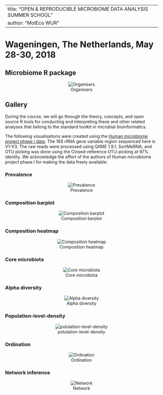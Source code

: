 
---
title: "OPEN & REPRODUCIBLE MICROBIOME DATA ANALYSIS SUMMER SCHOOL"  
author: "MolEco WUR"  
---


Wageningen, The Netherlands, May 28-30, 2018     
======================================================

Microbiome R package {.sidebar}
-----------------------------------------------------------------------
<center>![ Organisers](../images/logos.png)</center>  
 

Gallery  {.tabset .tabset-fade}
-----------------------------------------------------------------------  

During the course, we will go through the theory, concepts, and open source R tools for conducting and interpreting these and other related analyses that belong to the standard toolkit in microbial bioinformatics.  

The following visualisations were created using the [Human microbiome project phase I data](https://www.ncbi.nlm.nih.gov/pubmed/22699609). The 16S rRNA gene variable region sequenced here is V1-V3. The raw reads were processed using QIIME 1.9.1, SortMeRNA, and OTU picking was done using the Closed-reference OTU-picking at 97% identity. We acknowledge the effort of the authors of Human microbiome project phase I for making the data freely available.  



### Prevalence  

<center>![ Prevalence](../images/taxa_prev_plot.png)</center>   


### Composition barplot 

<center>![ Composition barplot](../images/barplot_composition.png)</center>   


### Composition heatmap   

<center>![ Composition heatmap](../images/heatmap_composition.png)</center>   


### Core microbiota    

<center>![ Core microbiota](../images/core_plot.png)</center>   


### Alpha diversity  

<center>![ Alpha diversity](../images/AlphaDivPlot.png)</center>   


### Population-level-density  

<center>![ polulation-level-density](../images/polulation-level-density.png)</center>   


### Ordination   

<center>![ Ordination](../images/unifrac_plot.png)</center>   


### Network inference     

<center>![ Network](../images/network.png)</center>   



















